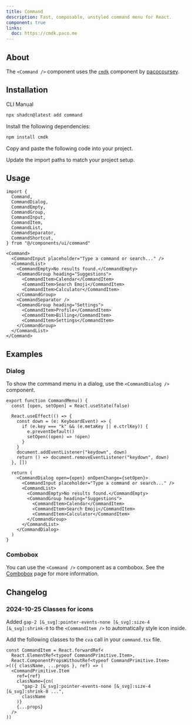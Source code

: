 ```yaml
---
title: Command
description: Fast, composable, unstyled command menu for React.
component: true
links:
  doc: https://cmdk.paco.me
---
```


<ComponentPreview
  name="command-demo"
  align="start"
  className="[&_.preview>div]:max-w-[450px]"
  description="A command menu"
/>

## About

The `<Command />` component uses the [`cmdk`](https://cmdk.paco.me) component by [pacocoursey](https://twitter.com/pacocoursey).

## Installation

<CodeTabs>

<TabsList>
  <TabsTrigger value="cli">CLI</TabsTrigger>
  <TabsTrigger value="manual">Manual</TabsTrigger>
</TabsList>
<TabsContent value="cli">

```bash
npx shadcn@latest add command
```

</TabsContent>

<TabsContent value="manual">

<Steps>

<Step>Install the following dependencies:</Step>

```bash
npm install cmdk
```

<Step>Copy and paste the following code into your project.</Step>

<ComponentSource name="command" title="components/ui/command.tsx" />

<Step>Update the import paths to match your project setup.</Step>

</Steps>

</TabsContent>

</CodeTabs>

## Usage

```tsx showLineNumbers
import {
  Command,
  CommandDialog,
  CommandEmpty,
  CommandGroup,
  CommandInput,
  CommandItem,
  CommandList,
  CommandSeparator,
  CommandShortcut,
} from "@/components/ui/command"
```

```tsx showLineNumbers
<Command>
  <CommandInput placeholder="Type a command or search..." />
  <CommandList>
    <CommandEmpty>No results found.</CommandEmpty>
    <CommandGroup heading="Suggestions">
      <CommandItem>Calendar</CommandItem>
      <CommandItem>Search Emoji</CommandItem>
      <CommandItem>Calculator</CommandItem>
    </CommandGroup>
    <CommandSeparator />
    <CommandGroup heading="Settings">
      <CommandItem>Profile</CommandItem>
      <CommandItem>Billing</CommandItem>
      <CommandItem>Settings</CommandItem>
    </CommandGroup>
  </CommandList>
</Command>
```

## Examples

### Dialog

<ComponentPreview
  name="command-dialog"
  description="A command menu in a dialog"
/>

To show the command menu in a dialog, use the `<CommandDialog />` component.

```tsx showLineNumbers title="components/example-command-menu.tsx"
export function CommandMenu() {
  const [open, setOpen] = React.useState(false)

  React.useEffect(() => {
    const down = (e: KeyboardEvent) => {
      if (e.key === "k" && (e.metaKey || e.ctrlKey)) {
        e.preventDefault()
        setOpen((open) => !open)
      }
    }
    document.addEventListener("keydown", down)
    return () => document.removeEventListener("keydown", down)
  }, [])

  return (
    <CommandDialog open={open} onOpenChange={setOpen}>
      <CommandInput placeholder="Type a command or search..." />
      <CommandList>
        <CommandEmpty>No results found.</CommandEmpty>
        <CommandGroup heading="Suggestions">
          <CommandItem>Calendar</CommandItem>
          <CommandItem>Search Emoji</CommandItem>
          <CommandItem>Calculator</CommandItem>
        </CommandGroup>
      </CommandList>
    </CommandDialog>
  )
}
```

### Combobox

You can use the `<Command />` component as a combobox. See the [Combobox](/docs/components/combobox) page for more information.

## Changelog

### 2024-10-25 Classes for icons

Added `gap-2 [&_svg]:pointer-events-none [&_svg]:size-4 [&_svg]:shrink-0` to the `<CommandItem />` to automatically style icon inside.

Add the following classes to the `cva` call in your `command.tsx` file.

```tsx showLineNumbers title="components/ui/command.tsx"
const CommandItem = React.forwardRef<
  React.ElementRef<typeof CommandPrimitive.Item>,
  React.ComponentPropsWithoutRef<typeof CommandPrimitive.Item>
>(({ className, ...props }, ref) => (
  <CommandPrimitive.Item
    ref={ref}
    className={cn(
      "gap-2 [&_svg]:pointer-events-none [&_svg]:size-4 [&_svg]:shrink-0 ...",
      className
    )}
    {...props}
  />
))
```
